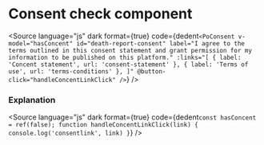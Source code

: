 # Consent check component




<Meta of={PoConsentStories} />

<Story of={PoConsentStories.Consent} />

<Source
	language="js"
	dark
	format={true}
	code={dedent`
    <PoConsent
        v-model="hasConcent"
        id="death-report-consent"
        label="I agree to the terms outlined in this consent statement and grant permission for my information to be published on this platform."
        :links="[
            { label: 'Concent statement', url: 'consent-statement' },
            { label: 'Terms of use', url: 'terms-conditions' },
        ]"
        @button-click="handleConcentLinkClick"
    />
  `}
/>

### Explanation

<ArgTypes of={PoConsentStories} />

<Source
	language="js"
	dark
	format={true}
	code={dedent`
    const hasConcent = ref(false);
    function handleConcentLinkClick(link) {
        console.log('consentlink', link)
    }
  `}
/>
